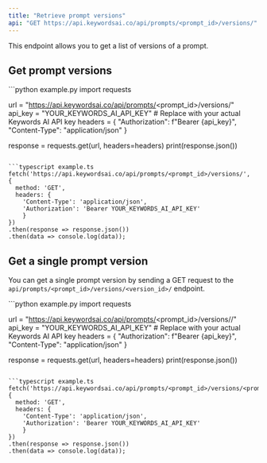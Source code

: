 ```yaml
---
title: "Retrieve prompt versions"
api: "GET https://api.keywordsai.co/api/prompts/<prompt_id>/versions/"
---
```


This endpoint allows you to get a list of versions of a prompt.

## Get prompt versions

<CodeGroup>
```python example.py
import requests

url = "https://api.keywordsai.co/api/prompts/<prompt_id>/versions/"
api_key = "YOUR_KEYWORDS_AI_API_KEY" # Replace with your actual Keywords AI API key
headers = {
    "Authorization": f"Bearer {api_key}",
    "Content-Type": "application/json"
}

response = requests.get(url, headers=headers)
print(response.json())
```

```typescript example.ts
fetch('https://api.keywordsai.co/api/prompts/<prompt_id>/versions/', 
{
  method: 'GET',
  headers: {
    'Content-Type': 'application/json',
    'Authorization': 'Bearer YOUR_KEYWORDS_AI_API_KEY'
    }
})
.then(response => response.json())
.then(data => console.log(data));
```
</CodeGroup>

## Get a single prompt version

You can get a single prompt version by sending a GET request to the `api/prompts/<prompt_id>/versions/<version_id>/` endpoint.

<CodeGroup>
```python example.py
import requests

url = "https://api.keywordsai.co/api/prompts/<prompt_id>/versions/<version>/"
api_key = "YOUR_KEYWORDS_AI_API_KEY" # Replace with your actual Keywords AI API key
headers = {
    "Authorization": f"Bearer {api_key}",
    "Content-Type": "application/json"
}

response = requests.get(url, headers=headers)
print(response.json())
```

```typescript example.ts
fetch('https://api.keywordsai.co/api/prompts/<prompt_id>/versions/<prompt_version_id>/', 
{
  method: 'GET',
  headers: {
    'Content-Type': 'application/json',
    'Authorization': 'Bearer YOUR_KEYWORDS_AI_API_KEY'
    }
})
.then(response => response.json())
.then(data => console.log(data));
```
</CodeGroup>